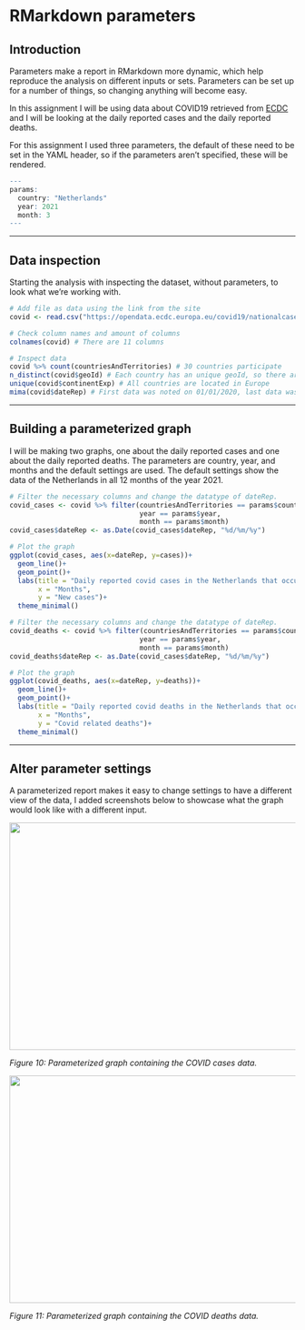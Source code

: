 # RMarkdown parameters 

## Introduction {-}

Parameters make a report in RMarkdown more dynamic, which help reproduce the analysis on different inputs or sets. Parameters can be set up for a number of things, so changing anything will become easy.

In this assignment I will be using data about COVID19 retrieved from [ECDC](https://www.ecdc.europa.eu/en/publications-data/data-daily-new-cases-covid-19-eueea-country) and I will be looking at the daily reported cases and the daily reported deaths.

For this assignment I used three parameters, the default of these need to be set in the YAML header, so if the parameters aren't specified, these will be rendered.
```r

---
params:
  country: "Netherlands"
  year: 2021
  month: 3
---

```

----

## Data inspection {-}

Starting the analysis with inspecting the dataset, without parameters, to look what we're working with. 

```r

# Add file as data using the link from the site
covid <- read.csv("https://opendata.ecdc.europa.eu/covid19/nationalcasedeath_eueea_daily_ei/csv", na.strings = "", fileEncoding = "UTF-8-BOM")

# Check column names and amount of columns
colnames(covid) # There are 11 columns

# Inspect data
covid %>% count(countriesAndTerritories) # 30 countries participate
n_distinct(covid$geoId) # Each country has an unique geoId, so there are no double countries
unique(covid$continentExp) # All countries are located in Europe
mima(covid$dateRep) # First data was noted on 01/01/2020, last data was noted on 31/12/2021.


```

----

## Building a parameterized graph {-}

I will be making two graphs, one about the daily reported cases and one about the daily reported deaths. The parameters are country, year, and months and the default settings are used. The default settings show the data of the Netherlands in all 12 months of the year 2021.

```r

# Filter the necessary columns and change the datatype of dateRep.
covid_cases <- covid %>% filter(countriesAndTerritories == params$country,
                                year == params$year,
                                month == params$month) 
covid_cases$dateRep <- as.Date(covid_cases$dateRep, "%d/%m/%y")

# Plot the graph
ggplot(covid_cases, aes(x=dateRep, y=cases))+
  geom_line()+
  geom_point()+
  labs(title = "Daily reported covid cases in the Netherlands that occured in March 2021",
       x = "Months",
       y = "New cases")+
  theme_minimal()

```

```r

# Filter the necessary columns and change the datatype of dateRep.
covid_deaths <- covid %>% filter(countriesAndTerritories == params$country,
                                year == params$year,
                                month == params$month)
covid_deaths$dateRep <- as.Date(covid_cases$dateRep, "%d/%m/%y")

# Plot the graph
ggplot(covid_deaths, aes(x=dateRep, y=deaths))+
  geom_line()+
  geom_point()+
  labs(title = "Daily reported covid deaths in the Netherlands that occured in March 2021",
       x = "Months",
       y = "Covid related deaths")+
  theme_minimal()

```

----

## Alter parameter settings {-}

A parameterized report makes it easy to change settings to have a different view of the data, I added screenshots below to showcase what the graph would look like with a different input.

<img src="images/cases_france.jpg"
     width="600" 
     height="400" />
     
_Figure 10: Parameterized graph containing the COVID cases data._

<img src="images/deaths_france.jpg"
     width="600" 
     height="400" />
     
_Figure 11: Parameterized graph containing the COVID deaths data._
